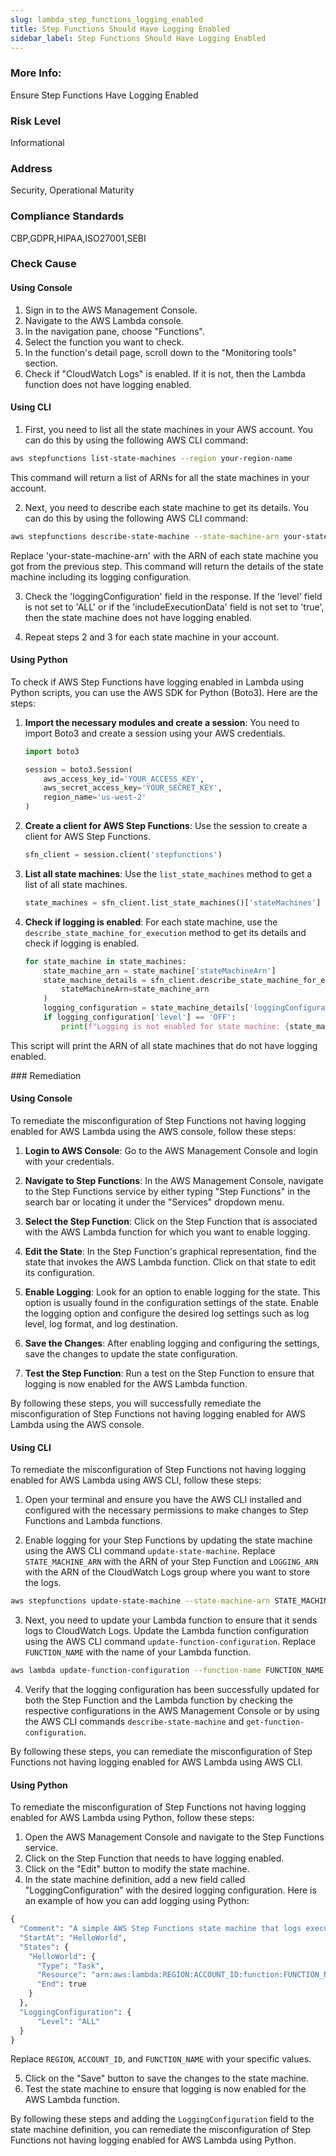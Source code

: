 ```yaml
---
slug: lambda_step_functions_logging_enabled
title: Step Functions Should Have Logging Enabled
sidebar_label: Step Functions Should Have Logging Enabled
---
```

### More Info:

Ensure Step Functions Have Logging Enabled

### Risk Level

Informational

### Address

Security, Operational Maturity

### Compliance Standards

CBP,GDPR,HIPAA,ISO27001,SEBI



<Tabs><Tab title='Cause'>
### Check Cause

#### Using Console

1. Sign in to the AWS Management Console.
2. Navigate to the AWS Lambda console.
3. In the navigation pane, choose "Functions".
4. Select the function you want to check.
5. In the function's detail page, scroll down to the "Monitoring tools" section.
6. Check if "CloudWatch Logs" is enabled. If it is not, then the Lambda function does not have logging enabled.

#### Using CLI

1. First, you need to list all the state machines in your AWS account. You can do this by using the following AWS CLI command:

```bash
aws stepfunctions list-state-machines --region your-region-name
```

This command will return a list of ARNs for all the state machines in your account.

2. Next, you need to describe each state machine to get its details. You can do this by using the following AWS CLI command:

```bash
aws stepfunctions describe-state-machine --state-machine-arn your-state-machine-arn --region your-region-name
```

Replace 'your-state-machine-arn' with the ARN of each state machine you got from the previous step. This command will return the details of the state machine including its logging configuration.

3. Check the 'loggingConfiguration' field in the response. If the 'level' field is not set to 'ALL' or if the 'includeExecutionData' field is not set to 'true', then the state machine does not have logging enabled.

4. Repeat steps 2 and 3 for each state machine in your account.

#### Using Python

To check if AWS Step Functions have logging enabled in Lambda using Python scripts, you can use the AWS SDK for Python (Boto3). Here are the steps:

1. **Import the necessary modules and create a session**:
   You need to import Boto3 and create a session using your AWS credentials.

   ```python
   import boto3

   session = boto3.Session(
       aws_access_key_id='YOUR_ACCESS_KEY',
       aws_secret_access_key='YOUR_SECRET_KEY',
       region_name='us-west-2'
   )
   ```

2. **Create a client for AWS Step Functions**:
   Use the session to create a client for AWS Step Functions.

   ```python
   sfn_client = session.client('stepfunctions')
   ```

3. **List all state machines**:
   Use the `list_state_machines` method to get a list of all state machines.

   ```python
   state_machines = sfn_client.list_state_machines()['stateMachines']
   ```

4. **Check if logging is enabled**:
   For each state machine, use the `describe_state_machine_for_execution` method to get its details and check if logging is enabled.

   ```python
   for state_machine in state_machines:
       state_machine_arn = state_machine['stateMachineArn']
       state_machine_details = sfn_client.describe_state_machine_for_execution(
           stateMachineArn=state_machine_arn
       )
       logging_configuration = state_machine_details['loggingConfiguration']
       if logging_configuration['level'] == 'OFF':
           print(f"Logging is not enabled for state machine: {state_machine_arn}")
   ```

This script will print the ARN of all state machines that do not have logging enabled.

</Tab>


<Tab title='Remediation'>
### Remediation

#### Using Console

To remediate the misconfiguration of Step Functions not having logging enabled for AWS Lambda using the AWS console, follow these steps:

1. **Login to AWS Console**: Go to the AWS Management Console and login with your credentials.

2. **Navigate to Step Functions**: In the AWS Management Console, navigate to the Step Functions service by either typing "Step Functions" in the search bar or locating it under the "Services" dropdown menu.

3. **Select the Step Function**: Click on the Step Function that is associated with the AWS Lambda function for which you want to enable logging.

4. **Edit the State**: In the Step Function's graphical representation, find the state that invokes the AWS Lambda function. Click on that state to edit its configuration.

5. **Enable Logging**: Look for an option to enable logging for the state. This option is usually found in the configuration settings of the state. Enable the logging option and configure the desired log settings such as log level, log format, and log destination.

6. **Save the Changes**: After enabling logging and configuring the settings, save the changes to update the state configuration.

7. **Test the Step Function**: Run a test on the Step Function to ensure that logging is now enabled for the AWS Lambda function.

By following these steps, you will successfully remediate the misconfiguration of Step Functions not having logging enabled for AWS Lambda using the AWS console.

#### Using CLI

To remediate the misconfiguration of Step Functions not having logging enabled for AWS Lambda using AWS CLI, follow these steps:

1. Open your terminal and ensure you have the AWS CLI installed and configured with the necessary permissions to make changes to Step Functions and Lambda functions.

2. Enable logging for your Step Functions by updating the state machine using the AWS CLI command `update-state-machine`. Replace `STATE_MACHINE_ARN` with the ARN of your Step Function and `LOGGING_ARN` with the ARN of the CloudWatch Logs group where you want to store the logs.

```bash
aws stepfunctions update-state-machine --state-machine-arn STATE_MACHINE_ARN --logging-configuration "{ 'level': 'ALL', 'includeExecutionData': true, 'destinations': [{ 'cloudWatchLogsLogGroup': { 'logGroupArn': 'LOGGING_ARN' } }]}"
```

3. Next, you need to update your Lambda function to ensure that it sends logs to CloudWatch Logs. Update the Lambda function configuration using the AWS CLI command `update-function-configuration`. Replace `FUNCTION_NAME` with the name of your Lambda function.

```bash
aws lambda update-function-configuration --function-name FUNCTION_NAME --cli-connect-timeout 60 --cli-read-timeout 60 --logging-config "{ 'logGroupName': 'LOGGING_ARN', 'logType': 'Tail' }"
```

4. Verify that the logging configuration has been successfully updated for both the Step Function and the Lambda function by checking the respective configurations in the AWS Management Console or by using the AWS CLI commands `describe-state-machine` and `get-function-configuration`.

By following these steps, you can remediate the misconfiguration of Step Functions not having logging enabled for AWS Lambda using AWS CLI.

#### Using Python

To remediate the misconfiguration of Step Functions not having logging enabled for AWS Lambda using Python, follow these steps:

1. Open the AWS Management Console and navigate to the Step Functions service.
2. Click on the Step Function that needs to have logging enabled.
3. Click on the "Edit" button to modify the state machine.
4. In the state machine definition, add a new field called "LoggingConfiguration" with the desired logging configuration. Here is an example of how you can add logging using Python:

```python
{
  "Comment": "A simple AWS Step Functions state machine that logs execution history",
  "StartAt": "HelloWorld",
  "States": {
    "HelloWorld": {
      "Type": "Task",
      "Resource": "arn:aws:lambda:REGION:ACCOUNT_ID:function:FUNCTION_NAME",
      "End": true
    }
  },
  "LoggingConfiguration": {
      "Level": "ALL"
  }
}
```

Replace `REGION`, `ACCOUNT_ID`, and `FUNCTION_NAME` with your specific values.

5. Click on the "Save" button to save the changes to the state machine.
6. Test the state machine to ensure that logging is now enabled for the AWS Lambda function.

By following these steps and adding the `LoggingConfiguration` field to the state machine definition, you can remediate the misconfiguration of Step Functions not having logging enabled for AWS Lambda using Python.





</Tab>
</Tabs>